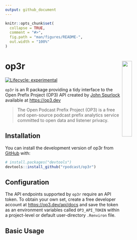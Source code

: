 ```yaml
---
output: github_document
---
```


<!-- README.md is generated from README.Rmd. Please edit that file -->

```r
knitr::opts_chunk$set(
  collapse = TRUE,
  comment = "#>",
  fig.path = "man/figures/README-",
  out.width = "100%"
)
```

# op3r <img src='man/figures/logo.png' align="right" width="25%" min-width="120px"/>

<!-- badges: start -->
[![Lifecycle: experimental](https://img.shields.io/badge/lifecycle-experimental-orange.svg)](https://lifecycle.r-lib.org/articles/stages.html#experimental)
<!-- badges: end -->

`op3r` is an R package providing a tidy interface to the Open Prefix Project (OP3) API created by [John Spurlock](https://twitter.com/johnspurlock) available at <https://op3.dev>

> The Open Podcast Prefix Project (OP3) is a free and open-source podcast prefix analytics service committed to open data and listener privacy. 

## Installation

You can install the development version of op3r from [GitHub](https://github.com/) with:

``` r
# install.packages("devtools")
devtools::install_github("rpodcast/op3r")
```

## Configuration

The API endpoints supported by `op3r` require an API token. To obtain your own set, create a free developer account at <https://op3.dev/api/docs> and save the token as an environment variables called `OP3_API_TOKEN`  within a project-level or default user-directory `.Renviron` file. 

## Basic Usage

